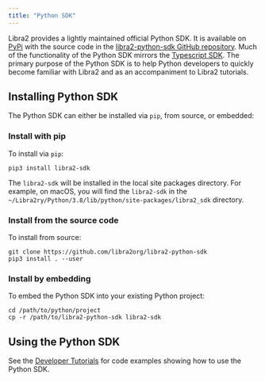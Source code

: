 ```yaml
---
title: "Python SDK"
---
```


Libra2 provides a lightly maintained official Python SDK. It is available on
[PyPi](https://pypi.org/project/libra2-sdk/) with the source code in the
[libra2-python-sdk GitHub repository](https://github.com/libra2org/libra2-python-sdk).
Much of the functionality of the Python SDK mirrors the [Typescript SDK](/build/sdks/ts-sdk).
The primary purpose of the Python SDK is to help Python developers to quickly
become familiar with Libra2 and as an accompaniment to Libra2 tutorials.

## Installing Python SDK

The Python SDK can either be installed via `pip`, from source, or embedded:

### Install with pip

To install via `pip`:

```shellscript filename="Terminal"
pip3 install libra2-sdk
```

The `libra2-sdk` will be installed in the local site packages directory. For
example, on macOS, you will find the `libra2-sdk` in the
`~/Libra2ry/Python/3.8/lib/python/site-packages/libra2_sdk` directory.

### Install from the source code

To install from source:

```shellscript filename="Terminal"
git clone https://github.com/libra2org/libra2-python-sdk
pip3 install . --user
```

### Install by embedding

To embed the Python SDK into your existing Python project:

```shellscript filename="Terminal"
cd /path/to/python/project
cp -r /path/to/libra2-python-sdk libra2-sdk
```

## Using the Python SDK

See the [Developer Tutorials](/build/guides) for code examples showing how to
use the Python SDK.
